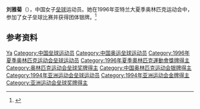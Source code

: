 {{Infobox sportsperson
| name           = 刘雅菊
|show-medals=yes
|medaltemplates={{MedalSport | 女子[[垒球|垒球]]}}
{{MedalCountry | {{CHN}} }}
{{MedalCompetition|[[奥林匹克运动会|奥林匹克运动会]]}}
{{MedalSilver | [[1996年夏季奥林匹克运动会|1996年 亚特兰大]] |[[1996年夏季奥林匹克运动会垒球比赛|女子垒球]]}}
}}

'''刘雅菊'''（{{bd|1972年|4月25日|}}），中国女子[[垒球|垒球]]运动员。她在1996年亚特兰大夏季奥林匹克运动会中，参加了女子垒球比赛并获得团体银牌。<ref name=sref>{{cite web|url=http://www.databaseolympics.com/players/playerpage.htm?ilkid=LIUYAJ01|accessdate=23 May 2012|title=Liu Yaju|deadurl=yes|archiveurl=https://web.archive.org/web/20070826101429/http://www.databaseolympics.com/players/playerpage.htm?ilkid=LIUYAJ01|archivedate=2007年8月26日}}</ref>

== 参考资料 ==
{{Reflist}}

{{Authority control}}
{{DEFAULTSORT:Liu刘}}
[[Category:刘姓|Ya]]
[[Category:中国垒球运动员|Category:中国垒球运动员]]
[[Category:中国奥运垒球运动员|Category:中国奥运垒球运动员]]
[[Category:1996年夏季奥林匹克运动会垒球运动员|Category:1996年夏季奥林匹克运动会垒球运动员]]
[[Category:1996年夏季奧林匹克運動會獎牌得主|Category:1996年夏季奧林匹克運動會獎牌得主]]
[[Category:奥林匹克运动会垒球奖牌得主|Category:奥林匹克运动会垒球奖牌得主]]
[[Category:中国奥林匹克运动会银牌得主|Category:中国奥林匹克运动会银牌得主]]
[[Category:1994年亚洲运动会垒球运动员|Category:1994年亚洲运动会垒球运动员]]
[[Category:1994年亚洲运动会金牌得主|Category:1994年亚洲运动会金牌得主]]
[[Category:亚洲运动会垒球奖牌得主|Category:亚洲运动会垒球奖牌得主]]
